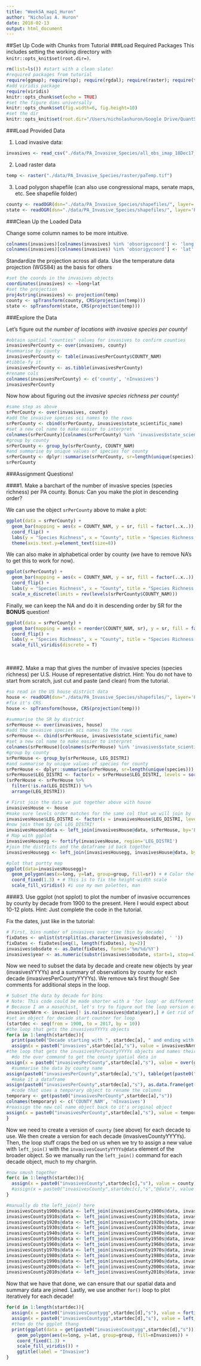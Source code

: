```yaml
---
title: "Week5A_map1_Huron"
author: "Nicholas A. Huron"
date: 2018-02-13
output: html_document
---
```


##Set Up Code with Chunks from Tutorial
###Load Required Packages
This includes setting the working directory with `knitr::opts_knit$set(root.dir=)`.

```r
rm(list=ls()) #start with a clean slate!
#required packages from tutorial
require(ggmap); require(sp); require(rgdal); require(raster); require(tidyverse); require(RColorBrewer)
#add viridis package
require(viridis)
knitr::opts_chunk$set(echo = TRUE)
#set the figure dims universally
knitr::opts_chunk$set(fig.width=6, fig.height=10) 
#set the dir
knitr::opts_knit$set(root.dir="/Users/nicholashuron/Google Drive/QuantSci_GP/")
```

###Load Provided Data

1. Load invasive data:
```r
invasives <- read_csv("./data/PA_Invasive_Species/all_obs_imap_18Dec17_v2_0.csv")
```
2. Load raster data
```r
temp <- raster("./data/PA_Invasive_Species/raster/paTemp.tif")
```
3. Load polygon shapefile (can also use congressional maps, senate maps, etc. See shapefile folder)
```r
county <- readOGR(dsn="./data/PA_Invasive_Species/shapefiles/", layer='PaCounty2017_01')
state <- readOGR(dsn="./data/PA_Invasive_Species/shapefiles/", layer='PaState2017_01')
```

###Clean Up the Loaded Data

Change some column names to be more intuitive.
```r
colnames(invasives)[colnames(invasives) %in% 'obsorigxcoord'] <- 'long'
colnames(invasives)[colnames(invasives) %in% 'obsorigycoord'] <- 'lat'
```

Standardize the projection across all data. Use the temperature data projection (WGS84) as the basis for others
```r
#set the coords in the invasives objects
coordinates(invasives) <- ~long+lat
#set the projection
proj4string(invasives) <- projection(temp)
county <- spTransform(county, CRS(projection(temp)))
state <- spTransform(state, CRS(projection(temp)))
```

###Explore the Data

Let's figure out *the number of locations with invasive species per county!*
```r
#obtain spatial "counties" values for invasives to confirm counties
invasivesPerCounty <- over(invasives, county)
#summarise by county
invasivesPerCounty <- table(invasivesPerCounty$COUNTY_NAM)
#tibble-fy it
invasivesPerCounty <- as.tibble(invasivesPerCounty)
#rename cols
colnames(invasivesPerCounty) <- c('county', 'nInvasives')
invasivesPerCounty
```

Now how about figuring out the *invasive species richness per county!*
```r
#same step as above
srPerCounty <- over(invasives, county)
#add the invasive species sci names to the rows
srPerCounty <- cbind(srPerCounty, invasives$state_scientific_name)
#set a new col name to make easier to interpret
colnames(srPerCounty)[colnames(srPerCounty) %in% 'invasives$state_scientific_name'] <- 'species'
#group by county
srPerCounty <- group_by(srPerCounty, COUNTY_NAM)
#and summarise by unique values of species for county
srPerCounty <- dplyr::summarise(srPerCounty, sr=length(unique(species))) # Count number of unique species per county
srPerCounty
```

###Assignment Questions!

####1. Make a barchart of the number of invasive species (species richness) per PA county. Bonus: Can you make the plot in descending order?

We can use the object `srPerCounty` above to make a plot:

```r
ggplot(data = srPerCounty) +
  geom_bar(mapping = aes(x = COUNTY_NAM, y = sr, fill = factor(..x..)), stat = "identity", show.legend=FALSE) +
  coord_flip() +
  labs(y = "Species Richness", x = "County", title = "Species Richness of Invasive Species in PA by County") +
  theme(axis.text.y=element_text(size=8))
```

We can also make in alphabetical order by county (we have to remove NA's to get this to work for now).
```r
ggplot(srPerCounty) +
  geom_bar(mapping = aes(x = COUNTY_NAM, y = sr, fill = factor(..x..)), stat = "identity", show.legend=FALSE) +
  coord_flip() +
  labs(y = "Species Richness", x = "County", title = "Species Richness of Invasive Species in PA by County") +
  scale_x_discrete(limits = rev(levels(srPerCounty$COUNTY_NAM)))
```

Finally, we can keep the NA and do it in descending order by SR for the **BONUS** question!
```r
ggplot(data = srPerCounty) +
  geom_bar(mapping = aes(x = reorder(COUNTY_NAM, sr), y = sr, fill = factor(..x..)), stat = "identity", show.legend=FALSE) +
  coord_flip() +
  labs(y = "Species Richness", x = "County", title = "Species Richness of Invasive Species in PA by County") +
  scale_fill_viridis(discrete = T)
```

\

####2. Make a map that gives the number of invasive species (species richness) per U.S. House of representative district. Hint: You do not have to start from scratch, just cut and paste (and clean) from the tutorial.

```r
#so read in the US house district data
house <- readOGR(dsn="./data/PA_Invasive_Species/shapefiles/", layer='PaCongressional2017_01')
#fix it's CRS
house <- spTransform(house, CRS(projection(temp)))

#summarise the SR by district
srPerHouse <- over(invasives, house)
#add the invasive species sci names to the rows
srPerHouse <- cbind(srPerHouse, invasives$state_scientific_name)
#set a new col name to make easier to interpret
colnames(srPerHouse)[colnames(srPerHouse) %in% 'invasives$state_scientific_name'] <- 'species'
#group by county
srPerHouse <- group_by(srPerHouse, LEG_DISTRI) 
#and summarise by unique values of species for county
srPerHouse <- dplyr::summarise(srPerHouse, sr=length(unique(species)))
srPerHouse$LEG_DISTRI <- factor(x = srPerHouse$LEG_DISTRI, levels = sort(as.numeric(srPerHouse$LEG_DISTRI)))
(srPerHouse <- srPerHouse %>%
  filter(!is.na(LEG_DISTRI)) %>%
  arrange(LEG_DISTRI))

# First join the data we put together above with house
invasivesHouse <- house
#make sure levels order matches for the same col that we will join by
invasivesHouse$LEG_DISTRI <- factor(x = invasivesHouse$LEG_DISTRI, levels = sort(as.numeric(invasivesHouse$LEG_DISTRI)))
#now join them by col LEG_DISTRI!
invasivesHouse@data <- left_join(invasivesHouse@data, srPerHouse, by='LEG_DISTRI')
# Map with ggplot
invasivesHousegg <- fortify(invasivesHouse, region='LEG_DISTRI') 
#join the districts and the dataframe id back together
invasivesHousegg <- left_join(invasivesHousegg, invasivesHouse@data, by=c("id" = 'LEG_DISTRI'))

#plot that purtty map
ggplot(data=invasivesHousegg)+
  geom_polygon(aes(x=long, y=lat, group=group, fill=sr)) + # Color the counties by nInvasives
  coord_fixed(1.3) + # This is to fix the height-width scale
  scale_fill_viridis() #i use my own palettes, man
```

####3. Use ggplot (not spplot) to plot the number of invasive occurrences by county by decade from 1900 to the present. Here I would expect about 10-12 plots. Hint: Just complete the code in the tutorial.

Fix the dates, just like in the tutorial:
```r
# First, bins number of invasives over time (bin by decade)
fixDates <- unlist(strsplit(as.character(invasives$obsdate), ' '))
fixDates <- fixDates[seq(1, length(fixDates), by=2)]
invasives$obsdate <- as.Date(fixDates, format='%m/%d/%Y')
invasives$year <- as.numeric(substr(invasives$obsdate, start=1, stop=4))
```

Now we need to subset the data by decade and create new objects by year (invasivesYYYYs) and a summary of observations by county for each decade (invasivesPerCountyYYYYs). We remove `NA`'s first though! See comments for additional steps in the loop.
```r
# Subset the data by decade for bins 
# Note: This code could be made shorter with a 'for loop' or different type of function, 
# Because I am a masochist, let's try to figure out the loop version of this
invasivesNArm <- invasives[! is.na(invasives@data$year),] # Get rid of entries without a year
#set an object for decade start counter for loop
(startdec <- seq(from = 1900, to = 2017, by = 10))
#the loop that gets the invasivesYYYYs objects
for(a in 1:length(startdec)){
  print(paste0("Decade starting with ", startdec[a], " and ending with ", (startdec[a]+9)))
  assign(x = paste0("invasives",startdec[a],"s"), value = invasivesNArm[invasivesNArm@data$year >= startdec[a] & invasivesNArm@data$year <= (startdec[a] + 9),])
#the loop that gets the invasivesPerCountyYYYYs objects and names their cols
  #do the over command to get the county spatial data in
assign(x = paste0("invasivesPerCounty",startdec[a],"s"), value = over(get(paste0("invasives",startdec[a],"s")), county))
  #summarise the data by county name
assign(paste0("invasivesPerCounty",startdec[a],"s"), table(get(paste0("invasivesPerCounty",startdec[a],"s"))$COUNTY_NAM))
  #make it a dataframe
assign(paste0("invasivesPerCounty",startdec[a],"s"), as.data.frame(get(paste0("invasivesPerCounty",startdec[a],"s"))))
  #code that uses a temporary object to rename the columns
temporary <- get(paste0("invasivesPerCounty",startdec[a],"s"))
colnames(temporary) <- c('COUNTY_NAM', 'nInvasives')
#reassign the new col name object back to it's original object
assign(x = paste0("invasivesPerCounty",startdec[a],"s"), value = temporary)
}
```

Now we need to create a version of `county` (see above) for each decade to use. We then create a version for each decade (invasivesCountyYYYYs). Then, the loop stuff craps the bed on us when we try to assign a new value with `left_join()` with the `invasivesCountyYYYYs@data` element of the broader object. So we manually run the `left_join()` command for each decade object, much to my chargrin.
```r
#now smush together
for(c in 1:length(startdec)){
  assign(x = paste0("invasivesCounty",startdec[c],"s"), value = county)
  #assign(x = paste0("invasivesCounty",startdec[c],"s","@data"), value = left_join(get(paste0("invasivesCounty",startdec[c],"s"))@data, get(paste0("invasivesPerCounty",startdec[b],"s")), by = 'COUNTY_NAM'))  #this line is the problem child... i cannot get assign to assign a value to just the part of invasivesCountyYYYYs@data
}

#manually do the left_join() here
invasivesCounty1900s@data <- left_join(invasivesCounty1900s@data, invasivesPerCounty1900s, by='COUNTY_NAM')
invasivesCounty1910s@data <- left_join(invasivesCounty1910s@data, invasivesPerCounty1910s, by='COUNTY_NAM')
invasivesCounty1920s@data <- left_join(invasivesCounty1920s@data, invasivesPerCounty1920s, by='COUNTY_NAM')
invasivesCounty1930s@data <- left_join(invasivesCounty1930s@data, invasivesPerCounty1930s, by='COUNTY_NAM')
invasivesCounty1940s@data <- left_join(invasivesCounty1940s@data, invasivesPerCounty1940s, by='COUNTY_NAM')
invasivesCounty1950s@data <- left_join(invasivesCounty1950s@data, invasivesPerCounty1950s, by='COUNTY_NAM')
invasivesCounty1960s@data <- left_join(invasivesCounty1960s@data, invasivesPerCounty1960s, by='COUNTY_NAM')
invasivesCounty1970s@data <- left_join(invasivesCounty1970s@data, invasivesPerCounty1970s, by='COUNTY_NAM')
invasivesCounty1980s@data <- left_join(invasivesCounty1980s@data, invasivesPerCounty1980s, by='COUNTY_NAM')
invasivesCounty1990s@data <- left_join(invasivesCounty1990s@data, invasivesPerCounty1990s, by='COUNTY_NAM')
invasivesCounty2000s@data <- left_join(invasivesCounty2000s@data, invasivesPerCounty2000s, by='COUNTY_NAM')
invasivesCounty2010s@data <- left_join(invasivesCounty2010s@data, invasivesPerCounty2010s, by='COUNTY_NAM')
```

Now that we have that done, we can ensure that our spatial data and summary data are joined. Lastly, we use another `for()` loop to plot iteratively for each decade!
```r
for(d in 1:length(startdec)){
  assign(x = paste0("invasivesCountygg",startdec[d],"s"), value = fortify(get(paste0("invasivesCounty",startdec[d],"s")), region='COUNTY_NAM'))
  assign(x = paste0("invasivesCountygg",startdec[d],"s"), value = left_join(get(paste0("invasivesCountygg",startdec[d],"s")), get(paste0("invasivesCounty",startdec[d],"s"))@data, by=c("id"='COUNTY_NAM')))
  #then do the ggplot thang
  print(ggplot(data = get(paste0("invasivesCountygg",startdec[d],"s"))) +
    geom_polygon(aes(x=long, y=lat, group=group, fill=nInvasives)) +
    coord_fixed(1.3) +
    scale_fill_viridis()) +
    ggtitle(label = "Invasive")
}

```